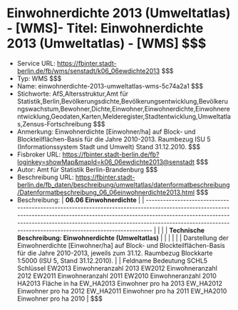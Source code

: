 # Einwohnerdichte 2013 (Umweltatlas) - [WMS]- Titel: Einwohnerdichte 2013 (Umweltatlas) - [WMS] $$$
- Service URL: https://fbinter.stadt-berlin.de/fb/wms/senstadt/k06_06ewdichte2013 $$$
- Typ: WMS $$$
- Name: einwohnerdichte-2013-umweltatlas-wms-5c74a2a1 $$$
- Stichworte: AfS,Altersstruktur,Amt für Statistik,Berlin,Bevölkerungsdichte,Bevölkerungsentwicklung,Bevölkerungswachstum,Bewohner,Dichte,Einwohner,Einwohnerdichte,Einwohnerentwicklung,Geodaten,Karten,Melderegister,Stadtentwicklung,Umweltatlas,Zensus-Fortschreibung $$$
- Anmerkung: Einwohnerdichte [Einwohner/ha] auf Block- und Blockteilflächen-Basis für die Jahre 2010-2013. Raumbezug ISU 5 (Informationssystem Stadt und Umwelt) Stand 31.12.2010. $$$
- Fisbroker URL: https://fbinter.stadt-berlin.de/fb?loginkey=showMap&mapId=k06_06ewdichte2013@senstadt $$$
- Autor: Amt für Statistik Berlin-Brandenburg $$$
- Beschreibung URL: https://fbinter.stadt-berlin.de/fb_daten/beschreibung/umweltatlas/datenformatbeschreibung/Datenformatbeschreibung_06_06einwohnerdichte2013.html $$$
- Beschreibung: | **06.06 Einwohnerdichte**                                                                                                                                                                                                                                                                                  |
| ---------------------------------------------------------------------------------------------------------------------------------------------------------------------------------------------------------------------------------------------------------------------------------------------------------- |
|                                                                                                                                                                                                                                                                                                            |
| **Technische Beschreibung: Einwohnerdichte (Umweltatlas)**                                                                                                                                                                                                                                                 |
|                                                                                                                                                                                                                                                                                                            |
|                                                                                                                                                                                                                                                                                                            |
| Darstellung der Einwohnerdichte \[Einwohner/ha\] auf Block- und Blockteilflächen-Basis für die Jahre 2010-2013, jeweils zum 31.12\. Raumbezug Blockkarte 1:5000 (ISU 5, Stand 31.12.2010).                                                                                                                 |
| Feldname Bedeutung SCHL5 Schlüssel EW2013 Einwohneranzahl 2013 EW2012 Einwohneranzahl 2012 EW2011 Einwohneranzahl 2011 EW2010 Einwohneranzahl 2010 HA2013 Fläche in ha EW\_HA2013 Einwohner pro ha 2013 EW\_HA2012 Einwohner pro ha 2012 EW\_HA2011 Einwohner pro ha 2011 EW\_HA2010 Einwohner pro ha 2010 | $$$
